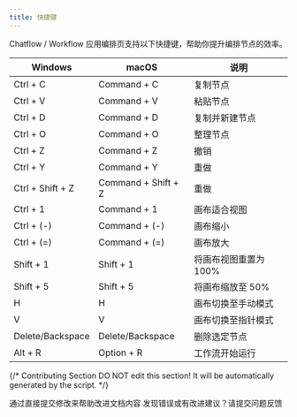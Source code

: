 ```yaml
---
title: 快捷键
---
```


Chatflow / Workflow 应用编排页支持以下快捷键，帮助你提升编排节点的效率。

| Windows          | macOS               | 说明            |
| ---------------- | ------------------- | ------------- |
| Ctrl + C         | Command + C         | 复制节点          |
| Ctrl + V         | Command + V         | 粘贴节点          |
| Ctrl + D         | Command + D         | 复制并新建节点       |
| Ctrl + O         | Command + O         | 整理节点          |
| Ctrl + Z         | Command + Z         | 撤销            |
| Ctrl + Y         | Command + Y         | 重做            |
| Ctrl + Shift + Z | Command + Shift + Z | 重做            |
| Ctrl + 1         | Command + 1         | 画布适合视图        |
| Ctrl + (-)       | Command + (-)       | 画布缩小          |
| Ctrl + (=)       | Command + (=)       | 画布放大          |
| Shift + 1        | Shift + 1           | 将画布视图重置为 100% |
| Shift + 5        | Shift + 5           | 将画布缩放至 50%    |
| H                | H                   | 画布切换至手动模式     |
| V                | V                   | 画布切换至指针模式     |
| Delete/Backspace | Delete/Backspace    | 删除选定节点        |
| Alt + R          | Option + R          | 工作流开始运行       |

{/*
Contributing Section
DO NOT edit this section!
It will be automatically generated by the script.
*/}

<CardGroup cols="2">
    <Card
        title="编辑此页面"
        icon="pen-to-square"
        href="https://github.com/langgenius/dify-docs-mintlify/edit/main/zh-hans/guides/workflow/shortcut-key.mdx"
    >
        通过直接提交修改来帮助改进文档内容
    </Card>
    <Card
        title="提交问题"
        icon="github"
        href="https://github.com/langgenius/dify-docs-mintlify/issues/new?title=文档问题%3A%20cut-&body=%23%23%20问题描述%0A%3C%21--%20请简要描述您发现的问题%20--%3E%0A%0A%23%23%20页面链接%0Ahttps%3A%2F%2Fgithub.com%2Flanggenius%2Fdify-docs-mintlify%2Fblob%2Fmain%2Fzh-hans/guides/workflow%2Fshortcut-key.mdx%0A%0A%23%23%20建议修改%0A%3C%21--%20如果有具体的修改建议，请在此说明%20--%3E%0A%0A%3C%21--%20感谢您对文档质量的关注！%20--%3E"
    >
        发现错误或有改进建议？请提交问题反馈
    </Card>
</CardGroup>

